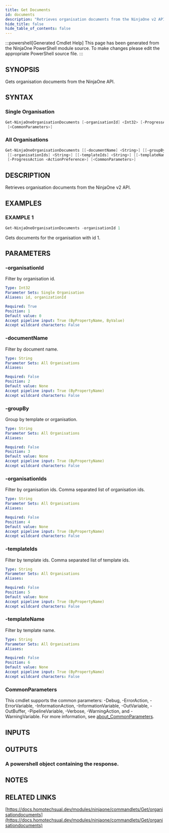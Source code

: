 ```yaml
---
title: Get Documents
id: documents
description: "Retrieves organisation documents from the NinjaOne v2 API."
hide_title: false
hide_table_of_contents: false
---
```


:::powershell[Generated Cmdlet Help]
This page has been generated from the NinjaOne PowerShell module source. To make changes please edit the appropriate PowerShell source file.
:::

## SYNOPSIS

Gets organisation documents from the NinjaOne API.

## SYNTAX

### Single Organisation

```powershell
Get-NinjaOneOrganisationDocuments [-organisationId] <Int32> [-ProgressAction <ActionPreference>]
 [<CommonParameters>]
```

### All Organisations

```powershell
Get-NinjaOneOrganisationDocuments [[-documentName] <String>] [[-groupBy] <String>]
 [[-organisationIds] <String>] [[-templateIds] <String>] [[-templateName] <String>]
 [-ProgressAction <ActionPreference>] [<CommonParameters>]
```

## DESCRIPTION

Retrieves organisation documents from the NinjaOne v2 API.

## EXAMPLES

### EXAMPLE 1

```powershell
Get-NinjaOneOrganisationDocuments -organisationId 1
```

Gets documents for the organisation with id 1.

## PARAMETERS

### -organisationId

Filter by organisation id.

```yaml
Type: Int32
Parameter Sets: Single Organisation
Aliases: id, organizationId

Required: True
Position: 1
Default value: 0
Accept pipeline input: True (ByPropertyName, ByValue)
Accept wildcard characters: False
```

### -documentName

Filter by document name.

```yaml
Type: String
Parameter Sets: All Organisations
Aliases:

Required: False
Position: 2
Default value: None
Accept pipeline input: True (ByPropertyName)
Accept wildcard characters: False
```

### -groupBy

Group by template or organisation.

```yaml
Type: String
Parameter Sets: All Organisations
Aliases:

Required: False
Position: 3
Default value: None
Accept pipeline input: True (ByPropertyName)
Accept wildcard characters: False
```

### -organisationIds

Filter by organisation ids.
Comma separated list of organisation ids.

```yaml
Type: String
Parameter Sets: All Organisations
Aliases:

Required: False
Position: 4
Default value: None
Accept pipeline input: True (ByPropertyName)
Accept wildcard characters: False
```

### -templateIds

Filter by template ids.
Comma separated list of template ids.

```yaml
Type: String
Parameter Sets: All Organisations
Aliases:

Required: False
Position: 5
Default value: None
Accept pipeline input: True (ByPropertyName)
Accept wildcard characters: False
```

### -templateName

Filter by template name.

```yaml
Type: String
Parameter Sets: All Organisations
Aliases:

Required: False
Position: 6
Default value: None
Accept pipeline input: True (ByPropertyName)
Accept wildcard characters: False
```

### CommonParameters

This cmdlet supports the common parameters: -Debug, -ErrorAction, -ErrorVariable, -InformationAction, -InformationVariable, -OutVariable, -OutBuffer, -PipelineVariable, -Verbose, -WarningAction, and -WarningVariable. For more information, see [about_CommonParameters](http://go.microsoft.com/fwlink/?LinkID=113216).

## INPUTS


## OUTPUTS

### A powershell object containing the response.

## NOTES

## RELATED LINKS

[https://docs.homotechsual.dev/modules/ninjaone/commandlets/Get/organisationdocuments](https://docs.homotechsual.dev/modules/ninjaone/commandlets/Get/organisationdocuments)
